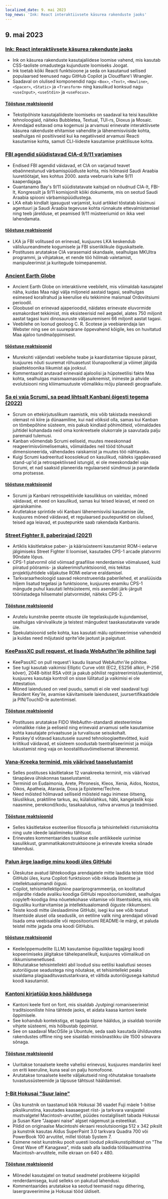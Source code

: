 ```yaml
---
localized_date: 9. mai 2023
top_news: 'Ink: React interaktiivsete käsurea rakenduste jaoks'
---
```




<CallToAction />

<Steps>

## 9. mai 2023

### [Ink: React interaktiivsete käsurea rakenduste jaoks](https://github.com/vadimdemedes/ink)

- Ink on käsurea rakenduste kasutajaliidese loomise vahend, mis kasutab CSS-taoliste omadustega kujunduste loomiseks Joogat.
- Ink toetab kõiki Reacti funktsioone ja seda on kasutanud sellised populaarsed teenused nagu GitHub Copilot ja Cloudflare'i Wrangler.
- Saadaval on olulised komponendid nagu `<Box>`, `<Text>`, `<Newline>`, `<Spacer>`, `<Static>` ja `<Transform>` ning kasulikud konksud nagu `<useInput>`, `<useStdin>` ja `<useFocus>`.

#### [Tööstuse reaktsioonid](http://news.ycombinator.com/item?id=35863837)

- Tekstipõhiste kasutajaliideste loomiseks on saadaval ka teisi kasulikke tehnoloogiaid, näiteks Bubbletea, Textual, TUI-rs, Dioxus ja Mosaic.
- Arendajad esitavad oma kogemusi ja arvamusi erinevate interaktiivsete käsurea rakenduste ehitamise vahendite ja lähenemisviiside kohta, sealhulgas nii positiivseid kui ka negatiivseid arvamusi Reacti kasutamise kohta, samuti CLI-liideste kasutamise praktilisuse kohta.

### [FBI agendid süüdistavad CIA-d 9/11 varjamises](https://www.spytalk.co/p/exclusive-fbi-agents-accuse-cia-of)

- Endised FBI agendid väidavad, et CIA on varjanud teavet ebaõnnestunud värbamispüüdluste kohta, mis hõlmasid Saudi Araabia luuretöötajat, kes kohtus 2000. aasta veebruaris kahe 9/11 kaaperdajaga.
- Guantanamo Bay's 9/11 süüdistatavate kaitsjad on nõudnud CIA-lt, FBI-lt, Kongressilt ja 9/11 komisjonilt kõiki dokumente, mis on seotud Saudi Araabia spiooni värbamispüüdlustega.
- LKA eitab kindlalt igasugust varjamist, kuid artikkel tõstatab küsimusi agentuuri ja Saudi Araabia tegevuse kohta rünnakute ettevalmistamisel ning teeb järelduse, et peamised 9/11 müsteeriumid on ikka veel lahendamata.

#### [tööstuse reaktsioonid](http://news.ycombinator.com/item?id=35862656)

- LKA ja FBI volitused on erinevad, kusjuures LKA keskendub välisluureandmete kogumisele ja FBI siseriiklikule õiguskaitsele.
- Postituses arutatakse CIA varasemaid skandaale, sealhulgas MKUltra programmi, ja vihjatakse, et nende töö hõlmab valetamist, manipuleerimist ja kuritegude toimepanemist.

### [Ancient Earth Globe](https://dinosaurpictures.org/ancient-earth/#470)

- Ancient Earth Globe on interaktiivne veebileht, mis võimaldab kasutajatel näha, kuidas Maa nägi välja miljoneid aastaid tagasi, sealhulgas esimesed korallrahud ja keerulise elu tekkimine maismaal Ordoviitsiumi perioodil.
- Gloobusel on erinevad ajaperioodid, näidates erinevate eluvormide esmakordset tekkimist, mis eksisteerisid neil aegadel, alates 750 miljonit aastat tagasi kuni dinosauruste väljasuremiseni 66 miljonit aastat tagasi.
- Veebilehe on loonud geoloog C. R. Scotese ja veebiarendaja Ian Webster ning see on suurepärane õppevahend kõigile, kes on huvitatud Maa ajaloo tundmaõppimisest.

#### [tööstuse reaktsioonid](http://news.ycombinator.com/item?id=35856820)

- Murekohti väljendati veebilehe teabe ja kaardistamise täpsuse pärast, kusjuures nõuti suuremat rõhuasetust lõunapoolkeral ja võimet jälgida plaattektoonika liikumist aja jooksul.
- Kommentaarid arutavad erinevaid ajaloolisi ja hüpoteetilisi fakte Maa kohta, sealhulgas maismaamasside paiknemist, inimeste ja ahvide evolutsiooni ning kliimamuutuste võimalikku mõju planeedi geograafiale.

### [Sa ei vaja Scrumi, sa pead lihtsalt Kanbani õigesti tegema (2022)](https://lucasfcosta.com/2022/10/02/scrum-versus-kanban.html)

- Scrum on ettekirjutuslikum raamistik, mis võib takistada meeskondi olemast nii kiire ja dünaamiline, kui nad võiksid olla, samas kui Kanban on tõmbepõhine süsteem, mis pakub kindlaid põhimõtteid, võimaldades juhtidel kohandada neid oma konkreetsele olukorrale ja saavutada palju paremaid tulemusi.
- Kanban võimendab Scrumi eeliseid, muutes meeskonnad reageerimisvõimelisemaks, võimaldades neil tööd tõhusalt dimensioneerida, vähendades raiskamist ja muutes töö nähtavaks.
- Kuigi Scrumi kadreeritud koosolekud on kasulikud, näiteks igapäevased stand-up'id ja retrospektiivsed istungid, ei ole meeskondadel vaja Scrumi, et nad saaksid planeerida regulaarseid sündmusi ja parandada oma protsesse.

#### [tööstuse reaktsioonid](http://news.ycombinator.com/item?id=35857463)

- Scrumi ja Kanbani retrospektiivide kasulikkus on vaieldav, mõned väidavad, et need on kasulikud, samas kui teised leiavad, et need on ajaraiskamine.
- Arutletakse sprintide või Kanbani lähenemisviisi kasutamise üle, kusjuures mõned väidavad, et regulaarsed puutepunktid on olulised, teised aga leiavad, et puutepunkte saab rakendada Kanbanis.

### [Street Fighter II, paberirajad (2021)](https://fabiensanglard.net/sf2_sheets/index.html)

- Artiklis käsitletakse paber- ja käärisüsteemi kasutamist ROM-i eelarve jälgimiseks Street Fighter II loomisel, kasutades CPS-1 arcade platvormi 90ndate lõpus.
- CPS-1 platvormil olid võimsad graafilise renderdamise võimalused, kuid piiratud pööramis- ja skaleerimisfunktsioonid, mis tekitas projektijuhtidele väljakutse ROMi eelarve eraldamisel.
- Tarkvaraarheoloogid saavad rekonstrueerida paberilehed, et analüüsida hiljem lisatud tegelasi ja funktsioone, kusjuures enamiku CPS-1 mängude puhul kasutati lehtsüsteemi, mis asendati järk-järgult tööriistadega hilisematel platvormidel, näiteks CPS-2.

#### [Tööstuse reaktsioonid](http://news.ycombinator.com/item?id=35859338)

- Arutelu kunstnike peente otsuste üle tegelaskujude kujundamisel, sealhulgas värvivalikute ja teistest mängudest taaskasutatavate varade üle.
- Spekulatsioonid selle kohta, kas kasutati mälu optimeerimise vahendeid ja kuidas need mõjutasid sprite'ide jaotust ja paigutust.

### [KeePassXC pull request, et lisada WebAuthn'ile põhiline tugi](https://github.com/keepassxreboot/keepassxc/pull/8825)

- KeePassXC on pull request'i kaudu lisanud WebAuthn'ile põhitoe.
- See tugi kasutab vaikimisi Elliptic Curve võtit (EC2, ES256 allkiri, P-256 kõver), 2048-bitist RSA võtit ja pakub põhilist registreerimist/autentimist, kusjuures kasutaja kontroll on sisse lülitatud ja vaikimisi ei ole Attestation.
- Mõned laiendused on veel puudu, samuti ei ole veel saadaval tugi Resident Key'ile, avamise käivitamisele laiendusest, juursertifikaatidele ja PIN/TouchID-le autentimisel.

#### [Tööstuse reaktsioonid](http://news.ycombinator.com/item?id=35859877)

- Postituses arutatakse FIDO WebAuthn-standardi atesteerimise võimalikke riske ja eeliseid ning erinevaid arvamusi selle kasutamise kohta kasutajate privaatsuse ja turvalisuse seisukohalt.
- Passkey'd võtavad kasutusele suured tehnoloogiaettevõtted, kuid kriitikud väidavad, et süsteem soodustab tsentraliseerimist ja müüja lukustamist ning vaja on koostalitlusvõimelisemat lähenemist.

### [Vana-Kreeka terminid, mis väärivad taaselustamist](https://classicalwisdom.substack.com/p/12-ancient-greek-terms-that-should)

- Selles postituses käsitletakse 12 vanakreeka terminit, mis väärivad tänapäeva ühiskonnas taaselustamist.
- Terminid on Eudaimonia, Arete, Phronesis, Kleos, Xenia, Aidos, Nostos, Oikos, Apatheia, Ataraxia, Doxa ja Episteme/Techne.
- Need mõisted hõlmavad selliseid mõisteid nagu inimese õitseng, täiuslikkus, praktiline tarkus, au, külalislahkus, häbi, kangelaslik koju naasmine, perekond/kodu, tasakaalukus, rahva arvamus ja teadmised.

#### [Tööstuse reaktsioonid](http://news.ycombinator.com/item?id=35867935)

- Selles käsitletakse esoteerilise filosoofia ja tehisintellekti ristumiskohta ning uute ideede laialimineku tähtsust.
- Erinevates kommentaarides tuuakse esile antiikkeele uurimise kasulikkust, grammatikakonstruktsioone ja erinevate kreeka sõnade tähendusi.

### [Palun ärge laadige minu koodi üles GitHubi](https://nogithub.codeberg.page/)

- Üleskutse avatud lähtekoodiga arendajatele mitte laadida teiste tööd GitHubi üles, kuna Copiloti funktsioon võib rikkuda litsentse ja intellektuaalomandi õigusi.
- Copilot, tehisintellektipõhine paariprogrammeerija, on koolitatud miljardite ridade avaliku koodiga GitHubi repositooriumidest, sealhulgas copyleft-koodiga ilma nõuetekohase viitamise või litsentsideta, mis viib õigusliku kuritarvitamise ja intellektuaalomandi õiguste rikkumiseni.
- Teiste koodi mitte üleslaadimine GitHubi, isegi kui see võib teatud litsentside alusel olla seaduslik, on eetiline valik ning arendajad võivad lisada oma veebisaidile või repositooriumi README-le märgi, et paluda teistel mitte jagada oma koodi GitHubis.

#### [tööstuse reaktsioonid](http://news.ycombinator.com/item?id=35859142)

- Keeleõppemudelite (LLM) kasutamise õiguslikke tagajärgi koodi kopeerimiseks jälgitakse tähelepanelikult, kusjuures võimalikud on rikkumismenetlused.
- Rõhutatakse tehisintellekti abil loodud sisu eetilisi kaalutlusi seoses autoriõiguse seadustega ning nõutakse, et tehisintellekt peaks sisaldama plagiaadituvastustarkvara, et vältida autoriõigusega kaitstud koodi kasutamist.

### [Kantoni kirjatüüp koos hääldusega](https://visual-fonts.com/)

- Kantoni keele font on font, mis sisaldab Jyutpingi romaniseerimist traditsiooniliste hiina tähtede jaoks, et aidata kaasa kantoni keele õppimisele.
- See kohandub kontekstiga, et tagada täpne hääldus, ja sisaldab toonide vihjete süsteemi, mis hõlbustab õppimist.
- See on saadaval MacOSile ja Ubuntule, seda saab kasutada ühilduvates rakendustes offline ning see sisaldab minisõnastikku üle 1500 sõnavara sõnaga.

#### [Tööstuse reaktsioonid](http://news.ycombinator.com/item?id=35867275)

- Uuritakse tonaalsete keelte vahelisi erinevusi, kusjuures mandariini keel on eriti keeruline, kuna seal on palju homofoone.
- Arutatakse tonaalsete keelte väljakutseid ning rõhutatakse tonaalsete tuvastussüsteemide ja täpsuse tähtsust hääldamisel.

### [1-Bit Hokusai "Suur laine"](https://www.hypertalking.com/2023/05/08/1-bit-pixel-art-of-hokusais-the-great-wave-off-kanagawa/)

- Üks kunstnik on taastanud kõik Hokusai 36 vaadet Fuji mäele 1-bitise pikslikunstina, kasutades kaasaegset riist- ja tarkvara varajastel mustvalgetel Macintosh-arvutitel, püüdes nostalgiliselt tabada Hokusai ja Susan Kare "Jaapani naise" algset nägemust ja esteetikat.
- Pildid on originaalse Macintoshi ekraani resolutsiooniga 512 x 342 pikslit ja kunstnik kasutas Aldus SuperPaint 3.0 tarkvara Quadra 700 või PowerBook 100 arvutitel, millel töötab System 7.
- Esimene neist kunstniku poolt uuesti loodud pikslikunstipiltidest on "The Great Wave off Kanagawa", mida saab alla laadida töölauamustrina Macintosh-arvutitele, mille ekraan on 640 x 480.

#### [Tööstuse reaktsioonid](http://news.ycombinator.com/item?id=35866283)

- Mõnedel kasutajatel on teatud seadmetel probleeme kirjapildi renderdamisega, kuid selleks on pakutud lahendusi.
- Kommentaarides arutatakse ka seotud teemasid nagu dithering, lasergraveerimine ja Hokusai tööd üldiselt.

</Steps>
